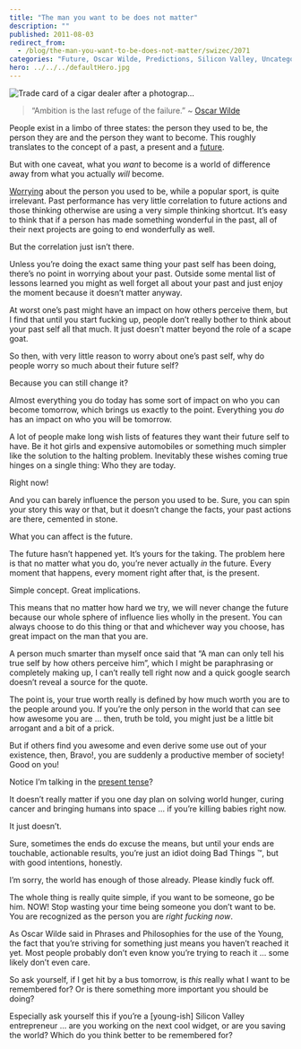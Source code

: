 ```yaml
---
title: "The man you want to be does not matter"
description: ""
published: 2011-08-03
redirect_from:
  - /blog/the-man-you-want-to-be-does-not-matter/swizec/2071
categories: "Future, Oscar Wilde, Predictions, Silicon Valley, Uncategorized"
hero: ../../../defaultHero.jpg
---
```


![Trade card of a cigar dealer after a photograp...](https://swizec.com/wp-content/uploads/2011/08/300px-Oscar_Wilde_Aesthetic_Cigars.jpg "Trade card of a cigar dealer after a photograp...")

> “Ambition is the last refuge of the failure.” ~ [Oscar Wilde](http://en.wikipedia.org/wiki/Oscar_Wilde "Oscar Wilde")

People exist in a limbo of three states: the person they used to be, the person they are and the person they want to become. This roughly translates to the concept of a past, a present and a [future](http://en.wikipedia.org/wiki/Future "Future").

But with one caveat, what you _want_ to become is a world of difference away from what you actually _will_ become.

[Worrying](http://en.wikipedia.org/wiki/Worry "Worry") about the person you used to be, while a popular sport, is quite irrelevant. Past performance has very little correlation to future actions and those thinking otherwise are using a very simple thinking shortcut. It’s easy to think that if a person has made something wonderful in the past, all of their next projects are going to end wonderfully as well.

But the correlation just isn’t there.

Unless you’re doing the exact same thing your past self has been doing, there’s no point in worrying about your past. Outside some mental list of lessons learned you might as well forget all about your past and just enjoy the moment because it doesn’t matter anyway.

At worst one’s past might have an impact on how others perceive them, but I find that until you start fucking up, people don’t really bother to think about your past self all that much. It just doesn't matter beyond the role of a scape goat.

So then, with very little reason to worry about one’s past self, why do people worry so much about their future self?

Because you can still change it?

Almost everything you do today has some sort of impact on who you can become tomorrow, which brings us exactly to the point. Everything you _do_ has an impact on who you will be tomorrow.

A lot of people make long wish lists of features they want their future self to have. Be it hot girls and expensive automobiles or something much simpler like the solution to the halting problem. Inevitably these wishes coming true hinges on a single thing: Who they are today.

Right now!

And you can barely influence the person you used to be. Sure, you can spin your story this way or that, but it doesn’t change the facts, your past actions are there, cemented in stone.

What you can affect is the future.

The future hasn’t happened yet. It’s yours for the taking. The problem here is that no matter what you do, you’re never actually _in_ the future. Every moment that happens, every moment right after that, is the present.

Simple concept. Great implications.

This means that no matter how hard we try, we will never change the future because our whole sphere of influence lies wholly in the present. You can always choose to do this thing or that and whichever way you choose, has great impact on the man that you are.

A person much smarter than myself once said that “A man can only tell his true self by how others perceive him”, which I might be paraphrasing or completely making up, I can’t really tell right now and a quick google search doesn’t reveal a source for the quote.

The point is, your true worth really is defined by how much worth you are to the people around you. If you’re the only person in the world that can see how awesome you are … then, truth be told, you might just be a little bit arrogant and a bit of a prick.

But if others find you awesome and even derive some use out of your existence, then, Bravo!, you are suddenly a productive member of society! Good on you!

Notice I’m talking in the [present tense](http://en.wikipedia.org/wiki/Present_tense "Present tense")?

It doesn’t really matter if you one day plan on solving world hunger, curing cancer and bringing humans into space ... if you’re killing babies right now.

It just doesn’t.

Sure, sometimes the ends do excuse the means, but until your ends are touchable, actionable results, you’re just an idiot doing Bad Things ™, but with good intentions, honestly.

I’m sorry, the world has enough of those already. Please kindly fuck off.

The whole thing is really quite simple, if you want to be someone, go be him. NOW! Stop wasting your time being someone you don’t want to be. You are recognized as the person you are _right fucking now_.

As Oscar Wilde said in Phrases and Philosophies for the use of the Young, the fact that you’re striving for something just means you haven’t reached it yet. Most people probably don’t even know you’re trying to reach it … some likely don’t even care.

So ask yourself, if I get hit by a bus tomorrow, is _this_ really what I want to be remembered for? Or is there something more important you should be doing?

Especially ask yourself this if you’re a \[young-ish] Silicon Valley entrepreneur … are you working on the next cool widget, or are you saving the world? Which do you think better to be remembered for?

